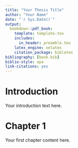 ```yaml
---
title: "Your Thesis Title"
author: "Your Name"
date: "`r Sys.Date()`"
output:
  bookdown::pdf_book:
    template: template.tex
    includes:
      in_header: preamble.tex
    latex_engine: xelatex
    citation_package: biblatex
bibliography: [book.bib]
biblio-style: apa
link-citations: yes
---
```


# Introduction

Your introduction text here.

# Chapter 1

Your first chapter content here.
